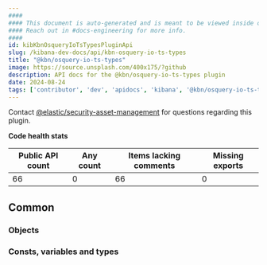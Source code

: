 ```yaml
---
####
#### This document is auto-generated and is meant to be viewed inside our experimental, new docs system.
#### Reach out in #docs-engineering for more info.
####
id: kibKbnOsqueryIoTsTypesPluginApi
slug: /kibana-dev-docs/api/kbn-osquery-io-ts-types
title: "@kbn/osquery-io-ts-types"
image: https://source.unsplash.com/400x175/?github
description: API docs for the @kbn/osquery-io-ts-types plugin
date: 2024-08-24
tags: ['contributor', 'dev', 'apidocs', 'kibana', '@kbn/osquery-io-ts-types']
---
```




Contact [@elastic/security-asset-management](https://github.com/orgs/elastic/teams/security-asset-management) for questions regarding this plugin.

**Code health stats**

| Public API count  | Any count | Items lacking comments | Missing exports |
|-------------------|-----------|------------------------|-----------------|
| 66 | 0 | 66 | 0 |

## Common

### Objects
<DocDefinitionList data={kbnOsqueryIoTsTypesObj.common.objects}/>

### Consts, variables and types
<DocDefinitionList data={kbnOsqueryIoTsTypesObj.common.misc}/>

